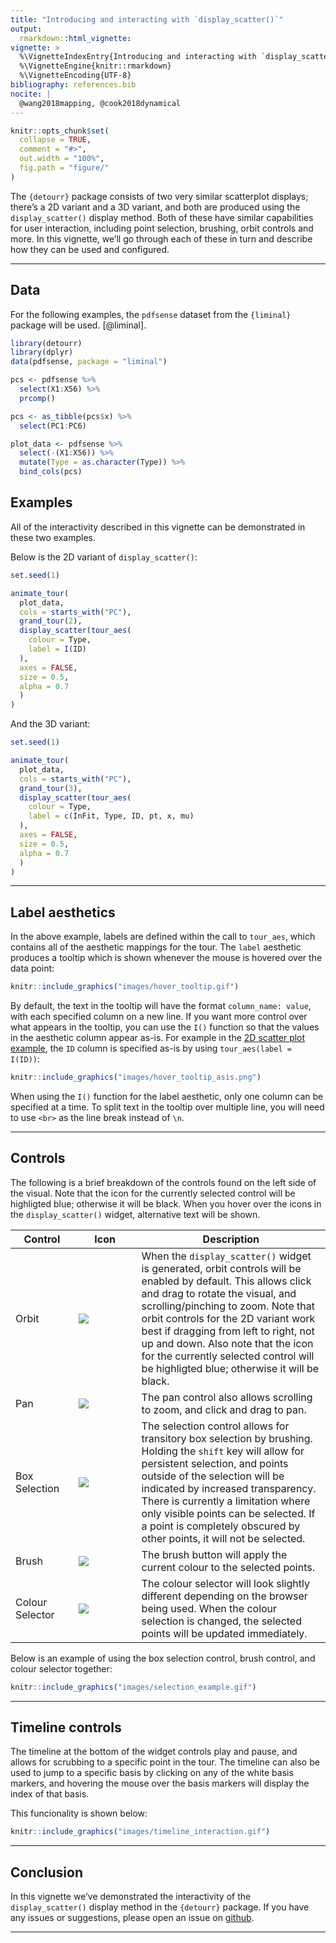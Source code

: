 ```yaml
---
title: "Introducing and interacting with `display_scatter()`"
output: 
  rmarkdown::html_vignette:
vignette: >
  %\VignetteIndexEntry{Introducing and interacting with `display_scatter()`}
  %\VignetteEngine{knitr::rmarkdown}
  %\VignetteEncoding{UTF-8}
bibliography: references.bib
nocite: |
  @wang2018mapping, @cook2018dynamical
---
```


```r
knitr::opts_chunk$set(
  collapse = TRUE,
  comment = "#>",
  out.width = "100%",
  fig.path = "figure/"
)
```

The `{detourr}` package consists of two very similar scatterplot displays; there's a 2D variant and a 3D variant, and both are produced using the `display_scatter()` display method. Both of these have similar capabilities for user interaction, including point selection, brushing, orbit controls and more. 
In this vignette, we'll go through each of these in turn and describe how they can be used and configured.

---

## Data

For the following examples, the `pdfsense` dataset from the `{liminal}` package will be used. [@liminal]. 

```r
library(detourr)
library(dplyr)
data(pdfsense, package = "liminal")

pcs <- pdfsense %>%
  select(X1:X56) %>%
  prcomp()

pcs <- as_tibble(pcs$x) %>%
  select(PC1:PC6)

plot_data <- pdfsense %>%
  select(-(X1:X56)) %>%
  mutate(Type = as.character(Type)) %>%
  bind_cols(pcs)
```

## Examples

All of the interactivity described in this vignette can be demonstrated in these two examples.

Below is the 2D variant of `display_scatter()`:

```r
set.seed(1)

animate_tour(
  plot_data,
  cols = starts_with("PC"),
  grand_tour(2),
  display_scatter(tour_aes(
    colour = Type,
    label = I(ID)
  ),
  axes = FALSE,
  size = 0.5,
  alpha = 0.7
  )
)
```

And the 3D variant:

```r
set.seed(1)

animate_tour(
  plot_data,
  cols = starts_with("PC"),
  grand_tour(3),
  display_scatter(tour_aes(
    colour = Type,
    label = c(InFit, Type, ID, pt, x, mu)
  ),
  axes = FALSE,
  size = 0.5,
  alpha = 0.7
  )
)
```

---

## Label aesthetics

In the above example, labels are defined within the call to `tour_aes`, which contains all of the aesthetic mappings for the tour. The `label` aesthetic produces a tooltip which is shown whenever the mouse is hovered over the data point:

```r
knitr::include_graphics("images/hover_tooltip.gif")
```

By default, the text in the tooltip will have the format `column_name: value`, with each specified column on a new line.
If you want more control over what appears in the tooltip, you can use the `I()` function so that the values in the aesthetic column appear as-is.
For example in the [2D scatter plot example](#examples), the `ID` column is specified as-is by using `tour_aes(label = I(ID))`:

```r
knitr::include_graphics("images/hover_tooltip_asis.png")
```

When using the `I()` function for the label aesthetic, only one column can be specified at a time.
To split text in the tooltip over multiple line, you will need to use `<br>` as the line break instead of `\n`.

---

## Controls

The following is a brief breakdown of the controls found on the left side of the visual. Note that the icon for the currently selected control will be highligted blue; otherwise it will be black. 
When you hover over the icons in the `display_scatter()` widget, alternative text will be shown.

| Control | Icon| Description |
| - | - | --- |
| Orbit | ![](images/orbit_control_button.png) | When the `display_scatter()` widget is generated, orbit controls will be enabled by default. This allows click and drag to rotate the visual, and scrolling/pinching to zoom. Note that orbit controls for the 2D variant work best if dragging from left to right, not up and down. Also note that the icon for the currently selected control will be highligted blue; otherwise it will be black.|
| Pan | ![](images/pan_button.png) | The pan control also allows scrolling to zoom, and click and drag to pan. |
| Box Selection | ![](images/select_button.png) | The selection control allows for transitory box selection by brushing. Holding the `shift` key will allow for persistent selection, and points outside of the selection will be indicated by increased transparency. There is currently a limitation where only visible points can be selected. If a point is completely obscured by other points, it will not be selected. |
| Brush | ![](images/brush.png) | The brush button will apply the current colour to the selected points. |
| Colour Selector | ![](images/colour_selector.png) | The colour selector will look slightly different depending on the browser being used. When the colour selection is changed, the selected points will be updated immediately. |


Below is an example of using the box selection control, brush control, and colour selector together:

```r
knitr::include_graphics("images/selection_example.gif")
```

---

## Timeline controls

The timeline at the bottom of the widget controls play and pause, and allows for scrubbing to a specific point in the tour. 
The timeline can also be used to jump to a specific basis by clicking on any of the white basis markers, and hovering the mouse over the basis markers will display the index of that basis.

This funcionality is shown below:

```r
knitr::include_graphics("images/timeline_interaction.gif")
```

---

## Conclusion

In this vignette we've demonstrated the interactivity of the `display_scatter()` display method in the `{detourr}` package.
If you have any issues or suggestions, please open an issue on [github](https://github.com/casperhart/detourr/issues).

---
